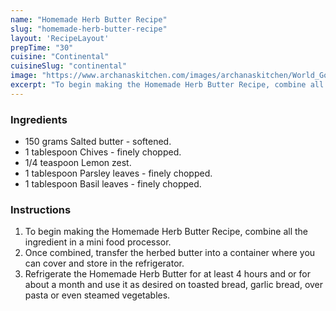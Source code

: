 ---
name: "Homemade Herb Butter Recipe"
slug: "homemade-herb-butter-recipe"
layout: 'RecipeLayout'
prepTime: "30"
cuisine: "Continental"
cuisineSlug: "continental"
image: "https://www.archanaskitchen.com/images/archanaskitchen/World_Gourmet_Recipes/Homemade_Herb_Butter_Recipe-1.jpg"
excerpt: "To begin making the Homemade Herb Butter Recipe, combine all the ingredient in a mini food processor"
---

### Ingredients

- 150 grams Salted butter - softened.
- 1 tablespoon Chives - finely chopped.
- 1/4 teaspoon Lemon zest.
- 1 tablespoon Parsley leaves - finely chopped.
- 1 tablespoon Basil leaves - finely chopped.

### Instructions

1. To begin making the Homemade Herb Butter Recipe, combine all the ingredient in a mini food processor.
1. Once combined, transfer the herbed butter into a container where you can cover and store in the refrigerator.
1. Refrigerate the Homemade Herb Butter for at least 4 hours and or for about a month and use it as desired on toasted bread, garlic bread, over pasta or even steamed vegetables.
